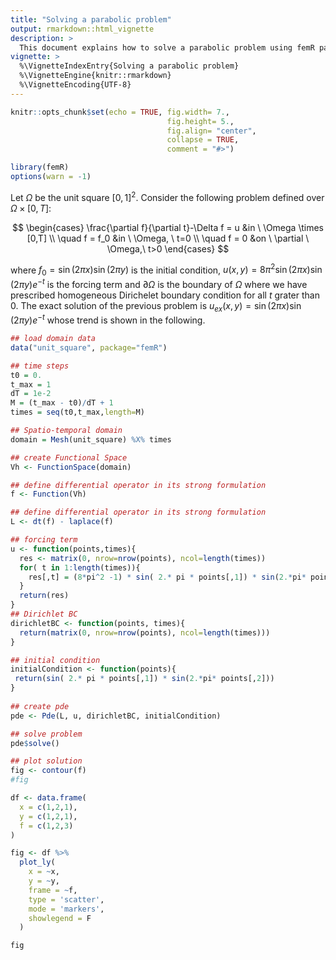 ```yaml
---
title: "Solving a parabolic problem"
output: rmarkdown::html_vignette
description: >
  This document explains how to solve a parabolic problem using femR package. 
vignette: >
  %\VignetteIndexEntry{Solving a parabolic problem}
  %\VignetteEngine{knitr::rmarkdown}
  %\VignetteEncoding{UTF-8}
---
```


```r
knitr::opts_chunk$set(echo = TRUE, fig.width= 7., 
                                   fig.height= 5., 
                                   fig.align= "center",
                                   collapse = TRUE,
                                   comment = "#>")

library(femR)
options(warn = -1)
```

Let $\Omega$ be the unit square $[0,1]^2$.
Consider the following problem  defined over $\Omega \times [0,T]$:

$$
\begin{cases}
\frac{\partial f}{\partial t}-\Delta f  = u  &in \ \Omega \times [0,T] \\
      \quad f = f_0  &in \ \Omega, \ t=0 \\ 
      \quad f = 0     &on \ \partial \ \Omega,\  t>0
\end{cases}
$$


where $f_0 = \sin( 2\pi x)\sin(2\pi y)$ is the initial condition, $u(x,y) = 8\pi^2 \sin( 2\pi x)\sin(2\pi y) e^{-t}$ is the forcing term and $\partial \Omega$ is the boundary of $\Omega$ where we have prescribed homogeneous Dirichelet boundary condition for all $t$ grater than $0$.
The exact solution of the previous problem is $u_{ex}(x,y) = \sin(2\pi x) \sin(2 \pi y) e^{-t}$ whose trend is shown in the following.

<!-- ```{r, echo=FALSE} -->
<!-- exact_solution <- function(points,t){ -->
<!--   res <- matrix(0, nrow=nrow(points), ncol=length(times)) -->
<!--   for( t in 1:length(times)){ -->
<!--     res[,t] = sin( 2.* pi * points[,1]) * sin(2.*pi* points[,2]) * exp(-times[t]) -->
<!--   } -->
<!--   return(res) -->
<!-- } -->

<!-- t0 = 0. -->
<!-- t_max = 1 -->
<!-- dT = 1e-2 -->
<!-- M = (t_max - t0)/dT + 1 -->
<!-- times = seq(t0,t_max,length=M) -->

<!-- data("unit_square", package = "femR") -->
<!-- domain <- Mesh(unit_square) %X% times -->
<!-- eval_points <- unit_square$nodes -->
<!-- data_plot <- data.frame(X=rep(eval_points[,1], times=length(times)), Y=rep(eval_points[,2], times=length(times)), -->
<!--                         coeff=as.vector(exact_solution(eval_points, times)), -->
<!--                         t=rep(times, times=nrow(eval_points))) -->
<!-- I=(domain$elements()[,1]); J=(domain$elements()[,2]); K=(domain$elements()[,3])  -->
<!-- limits = c(min(data_plot$coeff), max(data_plot$coeff)) -->

<!-- fig_exact <- plot_ly(data_plot, type="contour", x=~X, y=~Y, z=~coeff, intensity=~coeff,color = ~coeff, -->
<!--                      frame =~t, -->
<!--                  i = I, j = J, k = K, zmin=limits[1], zmax=limits[2], -->
<!--           contours=list(showlabels = TRUE), -->
<!--           colorbar=list(title="")) %>% -->
<!--    layout(xaxis = list(title = "", showgrid=F, zeroline=F, ticks="", showticklabels=F), -->
<!--           yaxis = list(title = "", showgrid=F, zeroline=F, ticks="", showticklabels=F)) %>% -->
<!--       animation_opts(frame=5) %>%  -->
<!--       animation_slider(currentvalue = list(prefix ="t = ")) -->
<!-- ``` -->

<!-- ```{r, echo=FALSE} -->
<!-- fig_exact -->
<!-- ``` -->


```r
## load domain data
data("unit_square", package="femR")

## time steps
t0 = 0.
t_max = 1
dT = 1e-2
M = (t_max - t0)/dT + 1
times = seq(t0,t_max,length=M)

## Spatio-temporal domain
domain = Mesh(unit_square) %X% times

## create Functional Space
Vh <- FunctionSpace(domain)

## define differential operator in its strong formulation
f <- Function(Vh)

## define differential operator in its strong formulation
L <- dt(f) - laplace(f)

## forcing term
u <- function(points,times){
  res <- matrix(0, nrow=nrow(points), ncol=length(times))
  for( t in 1:length(times)){
    res[,t] = (8*pi^2 -1) * sin( 2.* pi * points[,1]) * sin(2.*pi* points[,2]) * exp(-times[t])
  }
  return(res) 
}
## Dirichlet BC
dirichletBC <- function(points, times){
  return(matrix(0, nrow=nrow(points), ncol=length(times)))
}

## initial condition 
initialCondition <- function(points){
 return(sin( 2.* pi * points[,1]) * sin(2.*pi* points[,2]))
}
  
## create pde
pde <- Pde(L, u, dirichletBC, initialCondition)

## solve problem
pde$solve()

## plot solution
fig <- contour(f)
#fig
```

```r
df <- data.frame(
  x = c(1,2,1), 
  y = c(1,2,1), 
  f = c(1,2,3)
)

fig <- df %>%
  plot_ly(
    x = ~x,
    y = ~y,
    frame = ~f,
    type = 'scatter',
    mode = 'markers',
    showlegend = F
  )

fig
```

